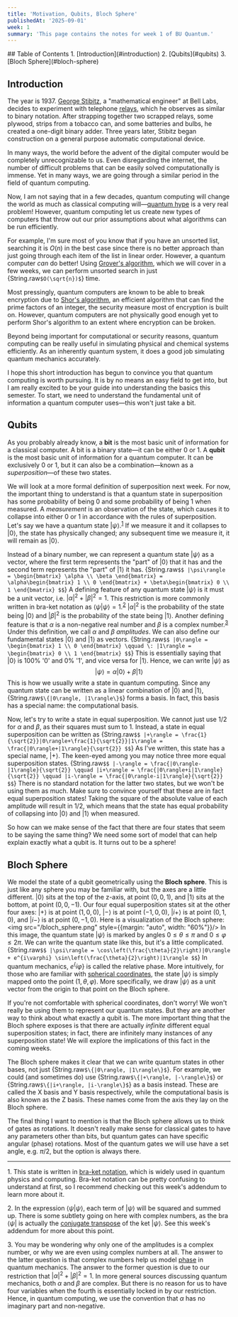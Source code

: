 ```yaml
---
title: 'Motivation, Qubits, Bloch Sphere'
publishedAt: '2025-09-01'
week: 1
summary: 'This page contains the notes for week 1 of BU Quantum.'
---
```

<KatexSpan>
## Table of Contents
1. [Introduction](#introduction)
2. [Qubits](#qubits)
3. [Bloch Sphere](#bloch-sphere)

## Introduction

The year is 1937. [George Stibitz](https://en.wikipedia.org/wiki/George_Stibitz), a "mathematical engineer" at Bell Labs, decides to experiment with telephone [relays](https://en.wikipedia.org/wiki/Relay), which he observes as similar to binary notation. After strapping together two scrapped relays, some plywood, strips from a tobacco can, and some batteries and bulbs, he created a one-digit binary adder. Three years later, Stibitz began construction on a general purpose automatic computational device.

In many ways, the world before the advent of the digital computer would be completely unrecognizable to us. Even disregarding the internet, the number of difficult problems that can be easily solved computationally is immense. Yet in many ways, we are going through a similar period in the field of quantum computing.

Now, I am not saying that in a few decades, quantum computing will change the world as much as classical computing will—[quantum hype](https://scottaaronson.blog/?p=8329) is a very real problem! However, quantum computing let us create new types of computers that throw out our prior assumptions about what algorithms can be run efficiently.

For example, I'm sure most of you know that if you have an unsorted list, searching it is $O(n)$ in the best case since there is no better approach than just going through each item of the list in linear order. However, a quantum computer *can* do better! Using [Grover's algorithm](https://en.wikipedia.org/wiki/Grover%27s_algorithm), which we will cover in a few weeks, we can perform unsorted search in just {String.raw`$O(\sqrt{n})$`} time.

Most pressingly, quantum computers are known to be able to break encryption due to [Shor's algorithm](https://en.wikipedia.org/wiki/Shor%27s_algorithm), an efficient algorithm that can find the prime factors of an integer, the security measure most of encryption is built on. However, quantum computers are not physically good enough yet to perform Shor's algorithm to an extent where encryption can be broken.

Beyond being important for computational or security reasons, quantum computing can be really useful in simulating physical and chemical systems efficiently. As an inherently quantum system, it does a good job simulating quantum mechanics accurately.

I hope this short introduction has begun to convince you that quantum computing is worth pursuing. It is by no means an easy field to get into, but I am really excited to be your guide into understanding the basics this semester. To start, we need to understand the fundamental unit of information a quantum computer uses—this won't just take a bit.

## Qubits
As you probably already know, a **bit** is the most basic unit of information for a classical computer. A bit is a binary state—it can be either 0 or 1. A **qubit** is the most basic unit of information for a quantum computer. It can be exclusively 0 or 1, but it can also be a combination—known as a *superposition*—of these two states.

We will look at a more formal definition of superposition next week. For now, the important thing to understand is that a quantum state in superposition has some probability of being 0 and some probability of being 1 when measured. A *measurement* is an observation of the state, which causes it to collapse into either 0 or 1 in accordance with the rules of superposition. Let's say we have a quantum state $|\psi\rangle$.<sup><a href="#foot1">1</a></sup> If we measure it and it collapses to $|0\rangle$, the state has physically changed; any subsequent time we measure it, it will remain as $|0\rangle$.

Instead of a binary number, we can represent a quantum state $|\psi\rangle$ as a vector, where the first term represents the "part" of $|0\rangle$ that it has and the second term represents the "part" of $|1\rangle$ it has.
{String.raw`$$
|\psi\rangle = \begin{bmatrix}
\alpha \\
\beta
\end{bmatrix} = \alpha\begin{bmatrix}
1 \\
0
\end{bmatrix} + \beta\begin{bmatrix}
0 \\
1
\end{bmatrix}
$$`}
A defining feature of any quantum state $|\psi\rangle$ is it must be a unit vector, i.e. $|\alpha|^2+|\beta|^2=1$. This restriction is more commonly written in bra-ket notation as $\langle \psi | \psi \rangle = 1$.<sup><a href="#foot2">2</a></sup> $|\alpha|^2$ is the probability of the state being $|0\rangle$ and $|\beta|^2$ is the probability of the state being $|1\rangle$. Another defining feature is that $\alpha$ is a non-negative real number and $\beta$ is a complex number.<sup><a href="#foot3">3</a></sup> Under this definition, we call $\alpha$ and $\beta$ *amplitudes*. We can also define our fundamental states $|0\rangle$ and $|1\rangle$ as vectors.
{String.raw`$$
|0\rangle = \begin{bmatrix}
1 \\
0
\end{bmatrix} \qquad \: |1\rangle = \begin{bmatrix}
0 \\
1
\end{bmatrix}
$$`}
This is essentially saying that $|0\rangle$ is 100% '0' and 0% '1', and vice versa for $|1\rangle$. Hence, we can write $|\psi\rangle$ as
$$
|\psi\rangle = \alpha|0\rangle + \beta|1\rangle
$$
This is how we usually write a state in quantum computing. Since any quantum state can be written as a linear combination of $|0\rangle$ and $|1\rangle$, {String.raw`$\{|0\rangle, |1\rangle\}$`} forms a basis. In fact, this basis has a special name: the computational basis.

Now, let's try to write a state in equal superposition. We cannot just use $1/2$ for $\alpha$ and $\beta$, as their squares must sum to 1. Instead, a state in equal superposition can be written as
{String.raw`$$
|+\rangle = \frac{1}{\sqrt{2}}|0\rangle+\frac{1}{\sqrt{2}}|1\rangle = \frac{|0\rangle+|1\rangle}{\sqrt{2}}
$$`}
As I've written, this state has a special name, $|+\rangle$. The keen-eyed among you may notice three more equal superposition states.
{String.raw`$$
|-\rangle = \frac{|0\rangle-|1\rangle}{\sqrt{2}} \qquad |i+\rangle = \frac{|0\rangle+i|1\rangle}{\sqrt{2}} \qquad |i-\rangle = \frac{|0\rangle-i|1\rangle}{\sqrt{2}}
$$`}
There is no standard notation for the latter two states, but we won't be using them as much. Make sure to convince yourself that these are in fact equal superposition states! Taking the square of the absolute value of each amplitude will result in $1/2$, which means that the state has equal probability of collapsing into $|0\rangle$ and $|1\rangle$ when measured.

So how can we make sense of the fact that there are four states that seem to be saying the same thing? We need some sort of model that can help explain exactly what a qubit is. It turns out to be a sphere!

## Bloch Sphere
We model the state of a qubit geometrically using the **Bloch sphere**. This is just like any sphere you may be familiar with, but the axes are a little different. $|0\rangle$ sits at the top of the z-axis, at point $(0,0,1)$, and $|1\rangle$ sits at the bottom, at point $(0,0,-1)$. Our four equal superposition states sit at the other four axes: $|+\rangle$ is at point $(1,0,0)$, $|-\rangle$ is at point $(-1,0,0)$, $|i+\rangle$ is at point $(0,1,0)$, and $|i-\rangle$ is at point $(0,-1,0)$. Here is a visualization of the Bloch sphere:
<img src="/bloch_sphere.png" style={{margin: "auto", width: "60%"}}/>
In this image, the quantum state $|\psi\rangle$ is marked by angles $0 \leq \theta \leq \pi$ and $0 \leq \varphi \leq 2\pi$. We can write the quantum state like this, but it's a little complicated.
{String.raw`$$
|\psi\rangle = \cos\left(\frac{\theta}{2}\right)|0\rangle + e^{i\varphi} \sin\left(\frac{\theta}{2}\right)|1\rangle
$$`}
In quantum mechanics, $e^\{i\varphi\}$ is called the relative phase. More intuitively, for those who are familiar with [spherical coordinates](https://en.wikipedia.org/wiki/Spherical_coordinate_system), the state $|\psi\rangle$ is simply mapped onto the point $(1,\theta,\varphi)$. More specifically, we draw $|\psi\rangle$ as a unit vector from the origin to that point on the Bloch sphere.

If you're not comfortable with spherical coordinates, don't worry! We won't really be using them to represent our quantum states. But they are another way to think about what exactly a qubit is. The more important thing that the Bloch sphere exposes is that there are actually *infinite* different equal superposition states; in fact, there are infinitely many instances of any superposition state! We will explore the implications of this fact in the coming weeks.

The Bloch sphere makes it clear that we can write quantum states in other bases, not just {String.raw`$\{|0\rangle, |1\rangle\}$`}. For example, we could (and sometimes do) use {String.raw`$\{|+\rangle, |-\rangle\}$`} or {String.raw`$\{|i+\rangle, |i-\rangle\}$`} as a basis instead. These are called the X basis and Y basis respectively, while the computational basis is also known as the Z basis. These names come from the axis they lay on the Bloch sphere.

The final thing I want to mention is that the Bloch sphere allows us to think of gates as rotations. It doesn't really make sense for classical gates to have any parameters other than bits, but quantum gates can have specific angular (phase) rotations. Most of the quantum gates we will use have a set angle, e.g. $\pi/2$, but the option is always there.
<br/>
<hr style={{width: "40%"}}/>

<a name="foot1">1</a>. This state is written in [bra-ket notation](https://en.wikipedia.org/wiki/Bra%E2%80%93ket_notation), which is widely used in quantum physics and computing. Bra-ket notation can be pretty confusing to understand at first, so I recommend checking out this week's <a>addendum</a> to learn more about it.

<a name="foot2">2</a>. In the expression $\langle \psi | \psi \rangle$, each term of $|\psi\rangle$ will be squared and summed up. There is some subtlety going on here with complex numbers, as the bra $\langle \psi |$ is actually the [conjugate transpose](https://en.wikipedia.org/wiki/Conjugate_transpose) of the ket $|\psi\rangle$. See this week's <a>addendum</a> for more about this point.

<a name="foot3">3</a>. You may be wondering why only one of the amplitudes is a complex number, or why we are even using complex numbers at all. The answer to the latter question is that complex numbers help us model [phase](https://en.wikipedia.org/wiki/Phase_factor) in quantum mechanics. The answer to the former question is due to our restriction that $|\alpha|^2+|\beta|^2=1$. In more general sources discussing quantum mechanics, both $\alpha$ and $\beta$ are complex. But there is no reason for us to have four variables when the fourth is essentially locked in by our restriction. Hence, in quantum computing, we use the convention that $\alpha$ has no imaginary part and non-negative.
</KatexSpan>